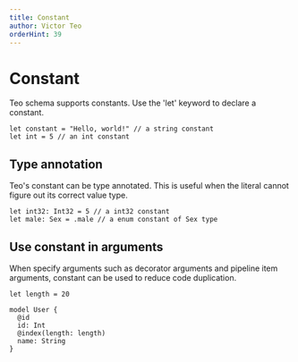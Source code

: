 ```yaml
---
title: Constant
author: Victor Teo
orderHint: 39
---
```



# Constant

Teo schema supports constants. Use the 'let' keyword to declare a constant.

```teo
let constant = "Hello, world!" // a string constant
let int = 5 // an int constant
```

## Type annotation

Teo's constant can be type annotated. This is useful when the literal cannot
figure out its correct value type.

```teo
let int32: Int32 = 5 // a int32 constant
let male: Sex = .male // a enum constant of Sex type
```

## Use constant in arguments

When specify arguments such as decorator arguments and pipeline item arguments,
constant can be used to reduce code duplication.

```teo
let length = 20

model User {
  @id
  id: Int
  @index(length: length)
  name: String
}
```

<PrevNext />
